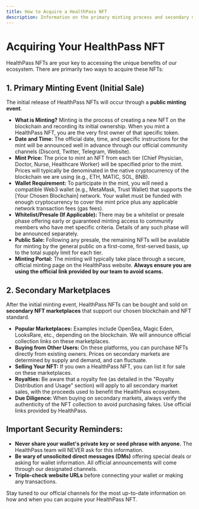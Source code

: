 ```yaml
---
title: How to Acquire a HealthPass NFT
description: Information on the primary minting process and secondary market acquisition of HealthPass NFTs.
---
```


# Acquiring Your HealthPass NFT

HealthPass NFTs are your key to accessing the unique benefits of our ecosystem. There are primarily two ways to acquire these NFTs:

## 1. Primary Minting Event (Initial Sale)

The initial release of HealthPass NFTs will occur through a **public minting event**.

*   **What is Minting?** Minting is the process of creating a new NFT on the blockchain and recording its initial ownership. When you mint a HealthPass NFT, you are the very first owner of that specific token.
*   **Date and Time:** The official date, time, and specific instructions for the mint will be announced well in advance through our official community channels (Discord, Twitter, Telegram, Website).
*   **Mint Price:** The price to mint an NFT from each tier (Chief Physician, Doctor, Nurse, Healthcare Worker) will be specified prior to the mint. Prices will typically be denominated in the native cryptocurrency of the blockchain we are using (e.g., ETH, MATIC, SOL, BNB).
*   **Wallet Requirement:** To participate in the mint, you will need a compatible Web3 wallet (e.g., MetaMask, Trust Wallet) that supports the [Your Chosen Blockchain] network. Your wallet must be funded with enough cryptocurrency to cover the mint price plus any applicable network transaction fees (gas fees).
*   **Whitelist/Presale (If Applicable):** There may be a whitelist or presale phase offering early or guaranteed minting access to community members who have met specific criteria. Details of any such phase will be announced separately.
*   **Public Sale:** Following any presale, the remaining NFTs will be available for minting by the general public on a first-come, first-served basis, up to the total supply limit for each tier.
*   **Minting Portal:** The minting will typically take place through a secure, official minting page on the HealthPass website. **Always ensure you are using the official link provided by our team to avoid scams.**

## 2. Secondary Marketplaces

After the initial minting event, HealthPass NFTs can be bought and sold on **secondary NFT marketplaces** that support our chosen blockchain and NFT standard.

*   **Popular Marketplaces:** Examples include OpenSea, Magic Eden, LooksRare, etc., depending on the blockchain. We will announce official collection links on these marketplaces.
*   **Buying from Other Users:** On these platforms, you can purchase NFTs directly from existing owners. Prices on secondary markets are determined by supply and demand, and can fluctuate.
*   **Selling Your NFT:** If you own a HealthPass NFT, you can list it for sale on these marketplaces.
*   **Royalties:** Be aware that a royalty fee (as detailed in the "Royalty Distribution and Usage" section) will apply to all secondary market sales, with the proceeds used to benefit the HealthPass ecosystem.
*   **Due Diligence:** When buying on secondary markets, always verify the authenticity of the NFT collection to avoid purchasing fakes. Use official links provided by HealthPass.

## Important Security Reminders:

*   **Never share your wallet's private key or seed phrase with anyone.** The HealthPass team will NEVER ask for this information.
*   **Be wary of unsolicited direct messages (DMs)** offering special deals or asking for wallet information. All official announcements will come through our designated channels.
*   **Triple-check website URLs** before connecting your wallet or making any transactions.

Stay tuned to our official channels for the most up-to-date information on how and when you can acquire your HealthPass NFT.